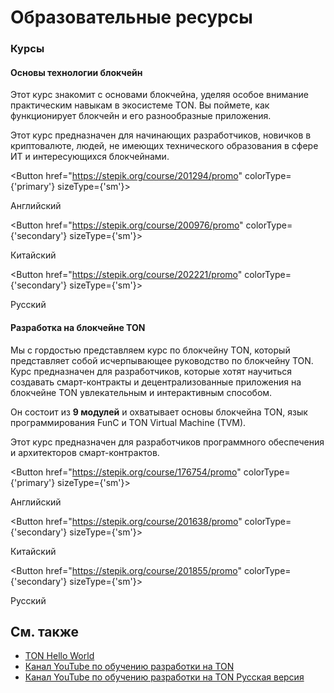 
# Образовательные ресурсы

### Курсы

#### Основы технологии блокчейн

Этот курс знакомит с основами блокчейна, уделяя особое внимание практическим навыкам в экосистеме TON. Вы поймете, как функционирует блокчейн и его разнообразные приложения.

Этот курс предназначен для начинающих разработчиков, новичков в криптовалюте, людей, не имеющих технического образования в сфере ИТ и интересующихся блокчейнами.

<Button href="https://stepik.org/course/201294/promo" 
        colorType={'primary'} sizeType={'sm'}>

Английский

</Button>

<Button href="https://stepik.org/course/200976/promo" 
        colorType={'secondary'} sizeType={'sm'}>

Китайский

</Button>

<Button href="https://stepik.org/course/202221/promo" 
        colorType={'secondary'} sizeType={'sm'}>

Русский

</Button>

#### Разработка на блокчейне TON

Мы с гордостью представляем курс по блокчейну TON, который представляет собой исчерпывающее руководство по блокчейну TON. Курс предназначен для разработчиков, которые хотят научиться создавать смарт-контракты и децентрализованные приложения на блокчейне TON увлекательным и интерактивным способом.

Он состоит из **9 модулей** и охватывает основы блокчейна TON, язык программирования FunC и TON Virtual Machine (TVM).

Этот курс предназначен для разработчиков программного обеспечения и архитекторов смарт-контрактов.

<Button href="https://stepik.org/course/176754/promo" 
        colorType={'primary'} sizeType={'sm'}>

Английский

</Button>

<Button href="https://stepik.org/course/201638/promo" 
        colorType={'secondary'} sizeType={'sm'}>

Китайский

</Button>

<Button href="https://stepik.org/course/201855/promo" 
        colorType={'secondary'} sizeType={'sm'}>

Русский

</Button>

## См. также

- [TON Hello World](https://tonhelloworld.com/01-wallet/)
- [Канал YouTube по обучению разработки на TON](https://www.youtube.com/@TONDevStudy)
- [Канал YouTube по обучению разработки на TON Русская версия](https://www.youtube.com/@WikiMar)
